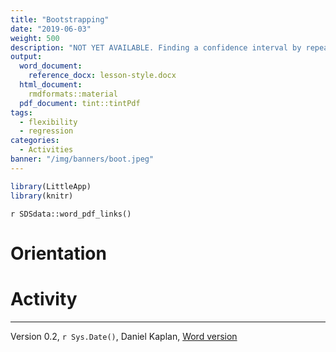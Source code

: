 ```yaml
---
title: "Bootstrapping"
date: "2019-06-03"
weight: 500
description: "NOT YET AVAILABLE. Finding a confidence interval by repeatedly sampling from the sample."
output:
  word_document:
    reference_docx: lesson-style.docx
  html_document:
    rmdformats::material
  pdf_document: tint::tintPdf
tags: 
  - flexibility
  - regression
categories: 
  - Activities
banner: "/img/banners/boot.jpeg"
---
```





```r
library(LittleApp)
library(knitr)
```

`r SDSdata::word_pdf_links()`

# Orientation


 
# Activity



----------------------

Version 0.2, `r Sys.Date()`, Daniel Kaplan, [Word version](`r paste0("/word-versions/",tools::file_path_sans_ext(knitr::current_input()), ".docx")`) 

